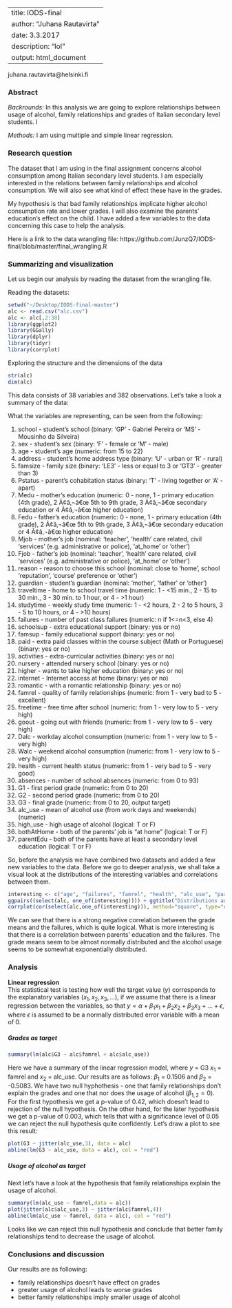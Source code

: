 
---
title: IODS-final
author: "Juhana Rautavirta"
date: 3.3.2017
description: "lol"
output: html_document
---
<p> juhana.rautavirta@helsinki.fi </p>

### Abstract

*Backrounds:*
In this analysis we are going to explore relationships between usage of alcohol, family relationships and grades of Italian secondary level students. I
  
*Methods:*
I am using multiple and simple linear regression.

### Research question

The dataset that I am using in the final assignment concerns alcohol consumption among Italian secondary level students. I am especially interested in the relations between family relationships and alcohol consumption. We will also see what kind of effect these have in the grades.

My hypothesis is that bad family relationships implicate higher alcohol consumption rate and lower grades. I will also examine the parents' education's effect on the child. I have added a few variables to the data concerning this case to help the analysis.

Here is a link to the data wrangling file:
https://github.com/JunzQ7/IODS-final/blob/master/final_wrangling.R


### Summarizing and visualization

Let us begin our analysis by reading the dataset from the wrangling file.

Reading the datasets:
```r
setwd("~/Desktop/IODS-final-master")
alc <- read.csv("alc.csv")
alc <- alc[,2:38]
library(ggplot2)
library(GGally)
library(dplyr)
library(tidyr)
library(corrplot)
```

Exploring the structure and the dimensions of the data

```r
str(alc)
dim(alc)
```

This data consists of 38 variables and 382 observations. Let's take a look a summary of the data:

What the variables are representing, can be seen from the following:

1. school - student's school (binary: 'GP' - Gabriel Pereira or 'MS' - Mousinho da Silveira) 
2. sex - student's sex (binary: 'F' - female or 'M' - male) 
3. age - student's age (numeric: from 15 to 22) 
4. address - student's home address type (binary: 'U' - urban or 'R' - rural) 
5. famsize - family size (binary: 'LE3' - less or equal to 3 or 'GT3' - greater than 3) 
6. Pstatus - parent's cohabitation status (binary: 'T' - living together or 'A' - apart) 
7. Medu - mother's education (numeric: 0 - none, 1 - primary education (4th grade), 2 Ã¢â‚¬â€œ 5th to 9th grade, 3 Ã¢â‚¬â€œ secondary education or 4 Ã¢â‚¬â€œ higher education) 
8. Fedu - father's education (numeric: 0 - none, 1 - primary education (4th grade), 2 Ã¢â‚¬â€œ 5th to 9th grade, 3 Ã¢â‚¬â€œ secondary education or 4 Ã¢â‚¬â€œ higher education) 
9. Mjob - mother's job (nominal: 'teacher', 'health' care related, civil 'services' (e.g. administrative or police), 'at_home' or 'other') 
10. Fjob - father's job (nominal: 'teacher', 'health' care related, civil 'services' (e.g. administrative or police), 'at_home' or 'other') 
11. reason - reason to choose this school (nominal: close to 'home', school 'reputation', 'course' preference or 'other') 
12. guardian - student's guardian (nominal: 'mother', 'father' or 'other') 
13. traveltime - home to school travel time (numeric: 1 - <15 min., 2 - 15 to 30 min., 3 - 30 min. to 1 hour, or 4 - >1 hour) 
14. studytime - weekly study time (numeric: 1 - <2 hours, 2 - 2 to 5 hours, 3 - 5 to 10 hours, or 4 - >10 hours) 
15. failures - number of past class failures (numeric: n if 1<=n<3, else 4) 
16. schoolsup - extra educational support (binary: yes or no) 
17. famsup - family educational support (binary: yes or no) 
18. paid - extra paid classes within the course subject (Math or Portuguese) (binary: yes or no) 
19. activities - extra-curricular activities (binary: yes or no) 
20. nursery - attended nursery school (binary: yes or no) 
21. higher - wants to take higher education (binary: yes or no) 
22. internet - Internet access at home (binary: yes or no) 
23. romantic - with a romantic relationship (binary: yes or no) 
24. famrel - quality of family relationships (numeric: from 1 - very bad to 5 - excellent) 
25. freetime - free time after school (numeric: from 1 - very low to 5 - very high) 
26. goout - going out with friends (numeric: from 1 - very low to 5 - very high) 
27. Dalc - workday alcohol consumption (numeric: from 1 - very low to 5 - very high) 
28. Walc - weekend alcohol consumption (numeric: from 1 - very low to 5 - very high) 
29. health - current health status (numeric: from 1 - very bad to 5 - very good) 
30. absences - number of school absences (numeric: from 0 to 93) 
31. G1 - first period grade (numeric: from 0 to 20) 
32. G2 - second period grade (numeric: from 0 to 20) 
33. G3 - final grade (numeric: from 0 to 20, output target) 
34. alc_use - mean of alcohol use (from work days and weekends) (numeric)
35. high_use - high usage of alcohol (logical: T or F)
36. bothAtHome - both of the parents' job is "at home" (logical: T or F)
37. parentEdu - both of the parents have at least a secondary level education (logical: T or F)

So, before the analysis we have combined two datasets and added a few new variables to the data. Before we go to deeper analysis, we shall take a visual look at the distributions of the interesting variables and correlations between them.


```r
interesting <- c("age", "failures", "famrel", "health", "alc_use", "parentEdu", "G3")
ggpairs((select(alc, one_of(interesting)))) + ggtitle("Distributions and correlations")
corrplot(cor(select(alc,one_of(interesting))), method="square", type="upper", cl.pos="b", tl.pos="d", tl.cex=0.6)
```
  
    
We can see that there is a strong negative correlation between the grade means and the failures, which is quite logical. What is more interesting is that there is a correlation between parents' education and the failures. The grade means seem to be almost normally distributed and the alcohol usage seems to be somewhat exponentially distributed.

### Analysis


**Linear regression**  
This statistical test is testing how well the target value ($y$) corresponds to the explanatory variables ($x_1, x_2, x_3, ...$), if we assume that there is a linear regression between the variables, so that $y = \alpha + \beta_1x_1 + \beta_2x_2 + \beta_3x_3 + ... + \epsilon$, where $\epsilon$ is assumed to be a normally distributed error variable with a mean of 0. 
  

##### **Grades as target**

```r
summary(lm(alc$G3 ~ alc$famrel + alc$alc_use))
```

Here we have a summary of the linear regression model, where $y$ = G3 $x_1$ = famrel and $x_2$ = alc_use. Our results are as follows: $\beta_1$ = 0.1506 and $\beta_2$ = -0.5083. We have two null hyphothesis - one that family relationships don't explain the grades and one that nor does the usage of alcohol ($\beta_{1,2} = 0$). For the first hypothesis we get a p-value of 0.42, which doesn't lead to rejection of the null hypothesis. On the other hand, for the later hypothesis we get a p-value of 0.003, which tells that with a significance level of 0.05 we can reject the null hypothesis quite confidently. Let's draw a plot to see this result:

```r
plot(G3 ~ jitter(alc_use,3), data = alc)
abline(lm(G3 ~ alc_use, data = alc), col = "red")
```


##### **Usage of alcohol as target**

Next let's have a look at the hypothesis that family relationships explain the usage of alcohol.

```r
summary(lm(alc_use ~ famrel,data = alc))
plot(jitter(alc$alc_use,3) ~ jitter(alc$famrel,4))
abline(lm(alc_use ~ famrel, data = alc), col = "red")
```
  
    
    
Looks like we can reject this null hypothesis and conclude that better family relationships tend to decrease the usage of alcohol.


### Conclusions and discussion
  
  
Our results are as following:

* family relationships doesn't have effect on grades
* greater usage of alcohol leads to worse grades
* better family relationships imply smaller usage of alcohol









